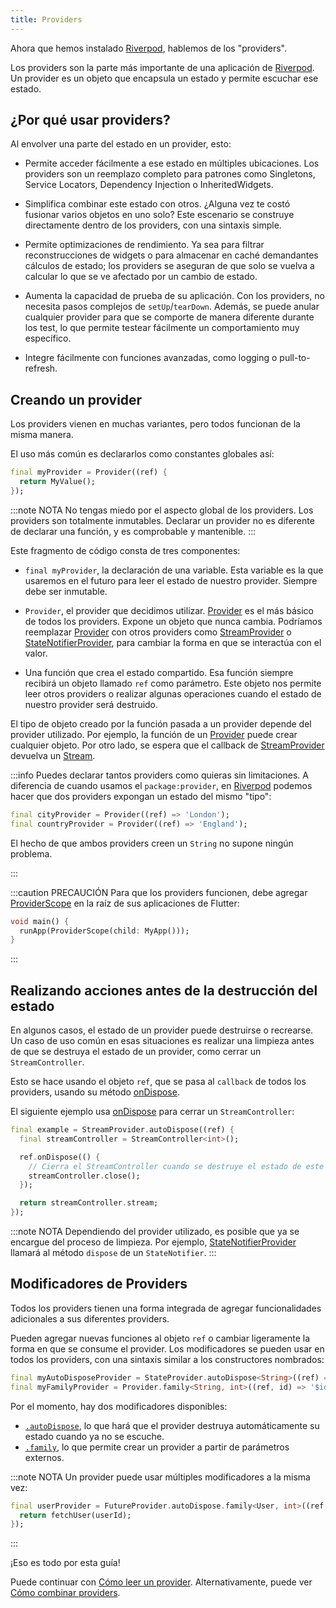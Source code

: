 ```yaml
---
title: Providers
---
```


Ahora que hemos instalado [Riverpod], hablemos de los "providers".

Los providers son la parte más importante de una aplicación de [Riverpod]. 
Un provider es un objeto que encapsula un estado y permite escuchar ese estado.


## ¿Por qué usar providers?

Al envolver una parte del estado en un provider, esto:

- Permite acceder fácilmente a ese estado en múltiples ubicaciones. 
  Los providers son un reemplazo completo para patrones como Singletons, 
  Service Locators, Dependency Injection o InheritedWidgets.

- Simplifica combinar este estado con otros. ¿Alguna vez te costó fusionar varios objetos en uno solo? 
  Este escenario se construye directamente dentro de los providers, con una sintaxis simple.

- Permite optimizaciones de rendimiento. 
  Ya sea para filtrar reconstrucciones de widgets o para almacenar en caché 
  demandantes cálculos de estado; los providers se aseguran de que solo se vuelva a 
  calcular lo que se ve afectado por un cambio de estado.

- Aumenta la capacidad de prueba de su aplicación. 
  Con los providers, no necesita pasos complejos de `setUp`/`tearDown`. 
  Además, se puede anular cualquier provider para que se comporte de manera diferente 
  durante los test, lo que permite testear fácilmente un comportamiento muy específico.

- Integre fácilmente con funciones avanzadas, como logging o pull-to-refresh.

## Creando un provider

Los providers vienen en muchas variantes, pero todos funcionan de la misma manera.

El uso más común es declararlos como constantes globales así:

```dart
final myProvider = Provider((ref) {
  return MyValue();
});
```

:::note NOTA
No tengas miedo por el aspecto global de los providers. 
Los providers son totalmente inmutables. Declarar un provider no es 
diferente de declarar una función, y es comprobable y mantenible.
:::

Este fragmento de código consta de tres componentes:

- `final myProvider`, la declaración de una variable. 
  Esta variable es la que usaremos en el futuro para leer el estado de nuestro provider. 
  Siempre debe ser inmutable.

- `Provider`, el provider que decidimos utilizar. 
  [Provider] es el más básico de todos los providers. Expone un objeto que nunca cambia. 
  Podríamos reemplazar [Provider] con otros providers como [StreamProvider] o 
  [StateNotifierProvider], para cambiar la forma en que se interactúa con el valor.

- Una función que crea el estado compartido. Esa función siempre recibirá un objeto 
  llamado `ref` como parámetro. Este objeto nos permite leer otros providers o realizar 
  algunas operaciones cuando el estado de nuestro provider será destruido.

El tipo de objeto creado por la función pasada a un provider depende del provider utilizado. 
Por ejemplo, la función de un [Provider] puede crear cualquier objeto. 
Por otro lado, se espera que el callback de [StreamProvider] devuelva un [Stream].

:::info
Puedes declarar tantos providers como quieras sin limitaciones. 
A diferencia de cuando usamos el `package:provider`, 
en [Riverpod] podemos hacer que dos providers expongan un estado del mismo "tipo":

```dart
final cityProvider = Provider((ref) => 'London');
final countryProvider = Provider((ref) => 'England');
```

El hecho de que ambos providers creen un `String` no supone ningún problema.

:::

:::caution PRECAUCIÓN
Para que los providers funcionen, debe agregar [ProviderScope] en la raíz de sus aplicaciones de Flutter:

```dart
void main() {
  runApp(ProviderScope(child: MyApp()));
}
```

:::

## Realizando acciones antes de la destrucción del estado

En algunos casos, el estado de un provider puede destruirse o recrearse. 
Un caso de uso común en esas situaciones es realizar una limpieza antes de que se 
destruya el estado de un provider, como cerrar un `StreamController`.

Esto se hace usando el objeto `ref`, que se pasa al `callback` de 
todos los providers, usando su método [onDispose].

El siguiente ejemplo usa [onDispose] para cerrar un `StreamController`:

```dart
final example = StreamProvider.autoDispose((ref) {
  final streamController = StreamController<int>();

  ref.onDispose(() {
    // Cierra el StreamController cuando se destruye el estado de este provider.
    streamController.close();
  });

  return streamController.stream;
});
```

:::note NOTA
Dependiendo del provider utilizado, es posible que ya se encargue del proceso de limpieza. 
Por ejemplo, [StateNotifierProvider] llamará al método `dispose` de un `StateNotifier`.
:::

## Modificadores de Providers

Todos los providers tienen una forma integrada de agregar funcionalidades adicionales a sus diferentes providers.


Pueden agregar nuevas funciones al objeto `ref` o cambiar ligeramente la forma en que se consume el provider. 
Los modificadores se pueden usar en todos los providers, con una sintaxis similar a los constructores nombrados:


```dart
final myAutoDisposeProvider = StateProvider.autoDispose<String>((ref) => 0);
final myFamilyProvider = Provider.family<String, int>((ref, id) => '$id');
```

Por el momento, hay dos modificadores disponibles:

- [`.autoDispose`](/docs/concepts/modifiers/auto_dispose), lo que hará que el provider destruya 
  automáticamente su estado cuando ya no se escuche.
- [`.family`](/docs/concepts/modifiers/family), lo que permite crear un provider a partir de 
  parámetros externos.

:::note NOTA
Un provider puede usar múltiples modificadores a la misma vez:

```dart
final userProvider = FutureProvider.autoDispose.family<User, int>((ref, userId) async {
  return fetchUser(userId);
});
```

:::

¡Eso es todo por esta guía!

Puede continuar con [Cómo leer un provider](/docs/concepts/reading). 
Alternativamente, puede ver [Cómo combinar providers](/docs/concepts/combining_providers).

[get_it]: http://pub.dev/packages/get_it
[inheritedwidget]: https://api.flutter.dev/flutter/widgets/InheritedWidget-class.html
[stream]: https://api.dart.dev/stable/2.8.4/dart-async/Stream-class.html
[ondispose]: https://pub.dev/documentation/riverpod/latest/riverpod/Ref/onDispose.html
[riverpod]: https://github.com/rrousselgit/riverpod
[hooks_riverpod]: https://pub.dev/packages/hooks_riverpod
[flutter_riverpod]: https://pub.dev/packages/flutter_riverpod
[flutter_hooks]: https://github.com/rrousselGit/flutter_hooks
[provider]: ../providers/provider
[streamprovider]: https://pub.dev/documentation/riverpod/latest/riverpod/StreamProvider-class.html
[statenotifierprovider]: ../providers/state_notifier_provider
[providerscope]: https://pub.dev/documentation/flutter_riverpod/latest/flutter_riverpod/ProviderScope-class.html
